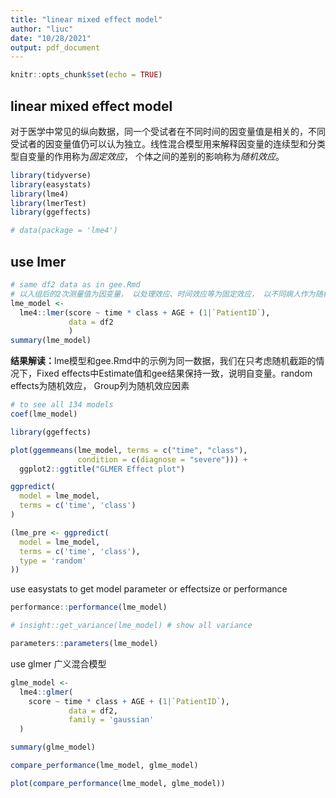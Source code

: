 ```yaml
---
title: "linear mixed effect model"
author: "liuc"
date: "10/28/2021"
output: pdf_document
---
```


```r
knitr::opts_chunk$set(echo = TRUE)
```

## linear mixed effect model
对于医学中常见的纵向数据，同一个受试者在不同时间的因变量值是相关的，不同受试者的因变量值仍可以认为独立。线性混合模型用来解释因变量的连续型和分类型自变量的作用称为*固定效应*， 个体之间的差别的影响称为*随机效应*。

```r
library(tidyverse)
library(easystats)
library(lme4)
library(lmerTest)
library(ggeffects)

# data(package = 'lme4')
```

## use lmer

```r
# same df2 data as in gee.Rmd
# 以入组后的2次测量值为因变量， 以处理效应、时间效应等为固定效应， 以不同病人作为随机效
lme_model <- 
  lme4::lmer(score ~ time * class + AGE + (1|`PatientID`),
             data = df2
             )
summary(lme_model)
```

**结果解读：**lme模型和gee.Rmd中的示例为同一数据，我们在只考虑随机截距的情况下，Fixed effects中Estimate值和gee结果保持一致，说明自变量。random effects为随机效应， Group列为随机效应因素

```r
# to see all 134 models
coef(lme_model)

library(ggeffects)

plot(ggemmeans(lme_model, terms = c("time", "class"), 
               condition = c(diagnose = "severe"))) + 
  ggplot2::ggtitle("GLMER Effect plot")
```

```r

ggpredict(
  model = lme_model,
  terms = c('time', 'class')
)

(lme_pre <- ggpredict(
  model = lme_model,
  terms = c('time', 'class'),
  type = 'random'
))
```

use easystats to get model parameter or effectsize or performance

```r
performance::performance(lme_model)

# insight::get_variance(lme_model) # show all variance

parameters::parameters(lme_model)
```

use glmer 广义混合模型

```r
glme_model <- 
  lme4::glmer(
    score ~ time * class + AGE + (1|`PatientID`),
             data = df2,
             family = 'gaussian'
  )

summary(glme_model)
```

```r

compare_performance(lme_model, glme_model)

plot(compare_performance(lme_model, glme_model))
```
